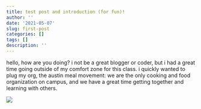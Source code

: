 ```yaml
---
title: test post and introduction (for fun)!
author: ''
date: '2021-05-07'
slug: first-post
categories: []
tags: []
description: ''
---
```


hello, how are you doing? i not be a great blogger or coder, but i had a great time going outside of my comfort zone for this class. i quickly wanted to plug my org, the austin meal movement: we are the only cooking and food organization on campus, and we have a great time getting together and learning with others.

![](/post/2021-05-08-first-post_files/tammlogo.JPG)



